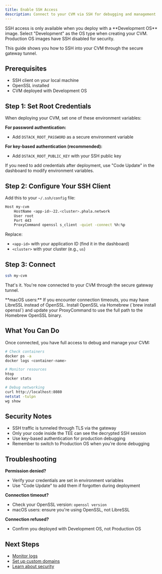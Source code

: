 ```yaml
---
title: Enable SSH Access  
description: Connect to your CVM via SSH for debugging and management
---
```


<Warning>
SSH access is only available when you deploy with a **Development OS** image. Select "Development" as the OS type when creating your CVM. Production OS images have SSH disabled for security.
</Warning>

This guide shows you how to SSH into your CVM through the secure gateway tunnel.

## Prerequisites

- SSH client on your local machine
- OpenSSL installed
- CVM deployed with Development OS

## Step 1: Set Root Credentials

When deploying your CVM, set one of these environment variables:

**For password authentication:**
- Add `DSTACK_ROOT_PASSWORD` as a secure environment variable

**For key-based authentication (recommended):**
- Add `DSTACK_ROOT_PUBLIC_KEY` with your SSH public key

If you need to add credentials after deployment, use "Code Update" in the dashboard to modify environment variables.

## Step 2: Configure Your SSH Client

Add this to your `~/.ssh/config` file:

```bash
Host my-cvm
    HostName <app-id>-22.<cluster>.phala.network
    User root
    Port 443
    ProxyCommand openssl s_client -quiet -connect %h:%p
```

Replace:
- `<app-id>` with your application ID (find it in the dashboard)
- `<cluster>` with your cluster (e.g., `us`)

## Step 3: Connect

```bash
ssh my-cvm
```

That's it. You're now connected to your CVM through the secure gateway tunnel.

<Note>
**macOS users:** If you encounter connection timeouts, you may have LibreSSL instead of OpenSSL. Install OpenSSL via Homebrew (`brew install openssl`) and update your ProxyCommand to use the full path to the Homebrew OpenSSL binary.
</Note>

## What You Can Do

Once connected, you have full access to debug and manage your CVM:

```bash
# Check containers
docker ps -a
docker logs <container-name>

# Monitor resources
htop
docker stats

# Debug networking
curl http://localhost:8080
netstat -tulpn
wg show
```

## Security Notes

- SSH traffic is tunneled through TLS via the gateway
- Only your code inside the TEE can see the decrypted SSH session
- Use key-based authentication for production debugging
- Remember to switch to Production OS when you're done debugging

## Troubleshooting

**Permission denied?**
- Verify your credentials are set in environment variables
- Use "Code Update" to add them if forgotten during deployment

**Connection timeout?**
- Check your OpenSSL version: `openssl version`
- macOS users: ensure you're using OpenSSL, not LibreSSL

**Connection refused?**
- Confirm you deployed with Development OS, not Production OS

## Next Steps

- [Monitor logs](/phala-cloud/monitoring/public-logs)
- [Set up custom domains](/phala-cloud/networking/how-to/setup-custom-domain)
- [Learn about security](/phala-cloud/networking/security)